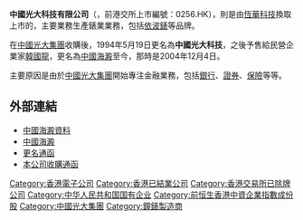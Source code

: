 '''中國光大科技有限公司'''（{{lang-en|China Everbright Technology Limited}}，前港交所上市編號：0256.HK），則是由[[恆華科技|恆華科技]]換取上市的，主要業務生產錶業業務，包括[[依波錶|依波錶]]等品牌。

在[[中國光大集團|中國光大集團]]收購後，1994年5月19日更名為'''中國光大科技'''，之後予售給民營企業家[[韓國龍|韓國龍]]，更名為[[中國海澱|中國海澱]]至今，那時是2004年12月4日。

主要原因是由於[[中國光大集團|中國光大集團]]開始專注金融業務，包括[[銀行|銀行]]、[[證券|證券]]、[[保險|保險]]等等。

==外部連結==
*[http://www.webb-site.com/dbpub/orgdata.asp?code=256&Submit=Current 中國海澱資料]{{Wayback|url=http://www.webb-site.com/dbpub/orgdata.asp?code=256&Submit=Current |date=20190111054921 }} 
*[http://www.chinahaidian.com 中國海澱]{{Wayback|url=http://www.chinahaidian.com/ |date=20140517060514 }}
*[http://www.hkexnews.hk/listedco/listconews/sehk/20041101/LTN20041101068_C.pdf 更名通函]
*[http://www.hkexnews.hk/listedco/listconews/sehk/20040503/LTN20040503100_C.pdf 本公司收購通函] 

[[Category:香港電子公司|Category:香港電子公司]]
[[Category:香港已結業公司|Category:香港已結業公司]]
[[Category:香港交易所已除牌公司|Category:香港交易所已除牌公司]]
[[Category:中华人民共和国国有企业|Category:中华人民共和国国有企业]]
[[Category:前恒生香港中資企業指數成份股|Category:前恒生香港中資企業指數成份股]]
[[Category:中國光大集團|Category:中國光大集團]]
[[Category:鐘錶製造商|Category:鐘錶製造商]]
